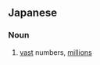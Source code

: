 ==Japanese==
{{ja-kanjitab|きょ|おく|yomi=on}}

===Noun===
{{ja-noun|きょ.おく}}

# [[vast]] numbers, [[millions]]